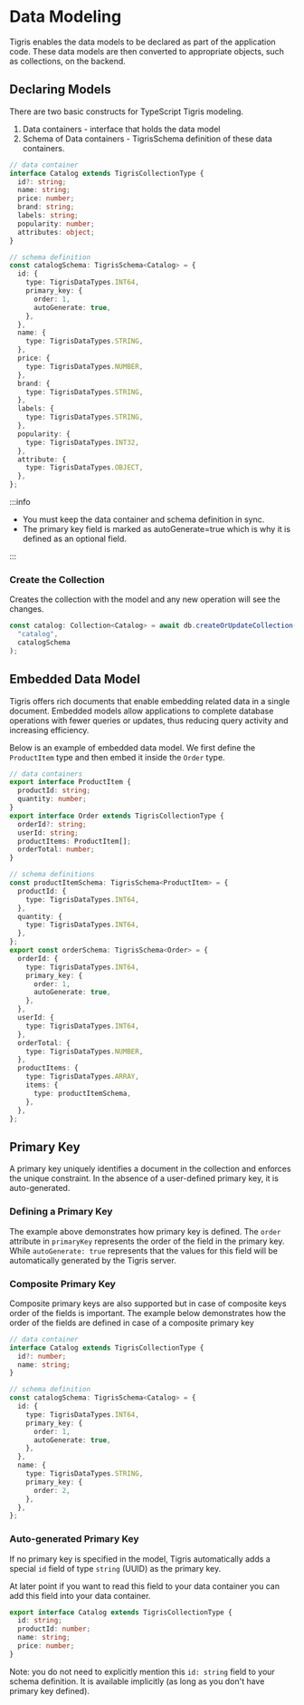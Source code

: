 # Data Modeling

Tigris enables the data models to be declared as part of the
application code. These data models are then converted to appropriate
objects, such as collections, on the backend.

## Declaring Models

There are two basic constructs for TypeScript Tigris modeling.

1. Data containers - interface that holds the data model
2. Schema of Data containers - TigrisSchema definition of these data containers.

```typescript
// data container
interface Catalog extends TigrisCollectionType {
  id?: string;
  name: string;
  price: number;
  brand: string;
  labels: string;
  popularity: number;
  attributes: object;
}

// schema definition
const catalogSchema: TigrisSchema<Catalog> = {
  id: {
    type: TigrisDataTypes.INT64,
    primary_key: {
      order: 1,
      autoGenerate: true,
    },
  },
  name: {
    type: TigrisDataTypes.STRING,
  },
  price: {
    type: TigrisDataTypes.NUMBER,
  },
  brand: {
    type: TigrisDataTypes.STRING,
  },
  labels: {
    type: TigrisDataTypes.STRING,
  },
  popularity: {
    type: TigrisDataTypes.INT32,
  },
  attribute: {
    type: TigrisDataTypes.OBJECT,
  },
};
```

:::info

- You must keep the data container and schema definition in sync.
- The primary key field is marked as autoGenerate=true which is why it
  is defined as an optional field.

:::

### Create the Collection

Creates the collection with the model and any new operation will see the changes.

```typescript
const catalog: Collection<Catalog> = await db.createOrUpdateCollection(
  "catalog",
  catalogSchema
);
```

## Embedded Data Model

Tigris offers rich documents that enable embedding related data in a single
document. Embedded models allow applications to complete database operations
with fewer queries or updates, thus reducing query activity and increasing
efficiency.

Below is an example of embedded data model. We first define the `ProductItem`
type and then embed it inside the `Order` type.

```typescript
// data containers
export interface ProductItem {
  productId: string;
  quantity: number;
}
export interface Order extends TigrisCollectionType {
  orderId?: string;
  userId: string;
  productItems: ProductItem[];
  orderTotal: number;
}

// schema definitions
const productItemSchema: TigrisSchema<ProductItem> = {
  productId: {
    type: TigrisDataTypes.INT64,
  },
  quantity: {
    type: TigrisDataTypes.INT64,
  },
};
export const orderSchema: TigrisSchema<Order> = {
  orderId: {
    type: TigrisDataTypes.INT64,
    primary_key: {
      order: 1,
      autoGenerate: true,
    },
  },
  userId: {
    type: TigrisDataTypes.INT64,
  },
  orderTotal: {
    type: TigrisDataTypes.NUMBER,
  },
  productItems: {
    type: TigrisDataTypes.ARRAY,
    items: {
      type: productItemSchema,
    },
  },
};
```

## Primary Key

A primary key uniquely identifies a document in the collection and enforces
the unique constraint. In the absence of a user-defined primary key, it is
auto-generated.

### Defining a Primary Key

The example above demonstrates how primary key is defined. The `order`
attribute in `primaryKey` represents the order of the field in the primary key.
While `autoGenerate: true` represents that the values for this field will be
automatically generated by the Tigris server.

### Composite Primary Key

Composite primary keys are also supported but in case of composite keys
order of the fields is important. The example below demonstrates
how the order of the fields are defined in case of a composite primary key

```typescript
// data container
interface Catalog extends TigrisCollectionType {
  id?: number;
  name: string;
}

// schema definition
const catalogSchema: TigrisSchema<Catalog> = {
  id: {
    type: TigrisDataTypes.INT64,
    primary_key: {
      order: 1,
      autoGenerate: true,
    },
  },
  name: {
    type: TigrisDataTypes.STRING,
    primary_key: {
      order: 2,
    },
  },
};
```

### Auto-generated Primary Key

If no primary key is specified in the model, Tigris automatically adds a
special `id` field of type `string` (UUID) as the primary key.

At later point if you want to read this field to your data container you can
add this field into your data container.

```typescript
export interface Catalog extends TigrisCollectionType {
  id: string;
  productId: number;
  name: string;
  price: number;
}
```

Note: you do not need to explicitly mention this `id: string` field to your
schema definition. It is available implicitly (as long as you don't have
primary key defined).
